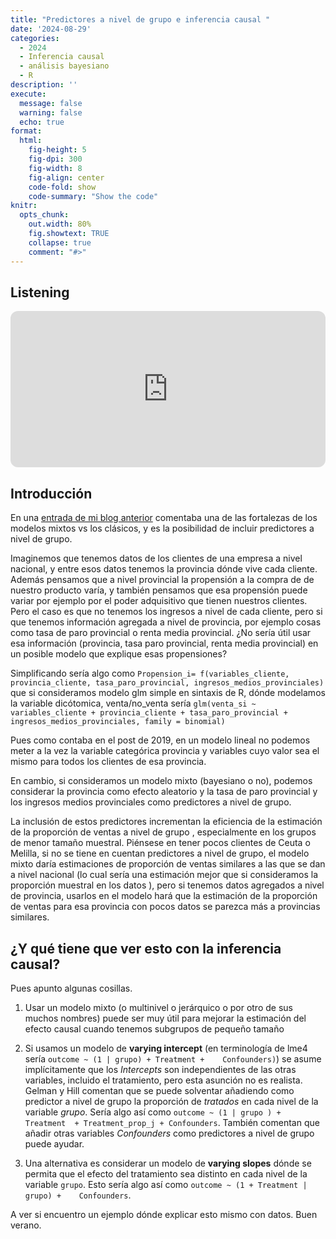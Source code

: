 ```yaml
---
title: "Predictores a nivel de grupo e inferencia causal "  
date: '2024-08-29'
categories: 
  - 2024
  - Inferencia causal 
  - análisis bayesiano
  - R
description: ''
execute: 
  message: false
  warning: false
  echo: true
format: 
  html: 
    fig-height: 5
    fig-dpi: 300
    fig-width: 8
    fig-align: center
    code-fold: show
    code-summary: "Show the code"
knitr:
  opts_chunk:
    out.width: 80%
    fig.showtext: TRUE
    collapse: true
    comment: "#>"
---
```


::: callout-note
## Listening

<iframe style="border-radius:12px" src="https://open.spotify.com/embed/track/0X7BwjJPco2VMoZnMrIPp6?utm_source=generator" width="100%" height="250" frameBorder="0" allowfullscreen allow="autoplay; clipboard-write; encrypted-media; fullscreen; picture-in-picture" loading="lazy">

</iframe>

:::


## Introducción

En una [entrada de mi blog
anterior](https://muestrear-no-es-pecado-old.netlify.app/2019/02/04/predictores-a-nivel-de-grupo/) comentaba una de las
fortalezas de los modelos mixtos vs los clásicos, y es la posibilidad de incluir predictores a nivel de grupo. 

Imaginemos que tenemos datos de los clientes de una empresa a nivel nacional, y entre esos datos tenemos la provincia
dónde vive cada cliente. Además pensamos que a nivel provincial la propensión a la compra de de nuestro producto varía,
y también pensamos que esa propensión puede variar por ejemplo por el poder adquisitivo que tienen nuestros clientes.
Pero el caso es que no tenemos los ingresos a nivel de cada cliente, pero si que tenemos información agregada a nivel de
provincia, por ejemplo cosas como tasa de paro provincial o renta media provincial. ¿No sería útil usar esa información
(provincia, tasa paro provincial, renta media provincial) en un posible modelo que explique esas propensiones? 


Simplificando sería algo como `Propension_i= f(variables_cliente, provincia_cliente, tasa_paro_provincial,
ingresos_medios_provinciales)` que si consideramos modelo glm simple en sintaxis de R, dónde modelamos la variable
dicótomica, venta/no_venta sería `glm(venta_si ~ variables_cliente + provincia_cliente + tasa_paro_provincial +
ingresos_medios_provinciales, family = binomial)`

Pues como contaba en el post de 2019, en un modelo lineal no podemos meter a la vez la variable categórica provincia y
variables cuyo valor sea el mismo para todos los clientes de esa provincia. 


En cambio, si consideramos un modelo mixto (bayesiano o no), podemos considerar la provincia como efecto aleatorio y la
tasa de paro provincial y los ingresos medios provinciales como predictores a nivel de grupo. 

La inclusión de estos predictores incrementan la eficiencia de la estimación de la proporción de ventas a nivel de grupo
, especialmente en los grupos de menor tamaño muestral. Piénsese en tener pocos clientes de Ceuta o Melilla, si no se
tiene en cuentan predictores a nivel de grupo, el modelo mixto daría estimaciones de proporción de  ventas similares a
las que se dan a nivel nacional (lo cual sería una estimación mejor que si consideramos la proporción muestral en los
datos ), pero si tenemos datos agregados a nivel de provincia, usarlos en el modelo hará que la estimación de la
proporción de ventas para esa provincia con pocos datos se parezca más a provincias similares.


## ¿Y qué tiene que ver esto con la inferencia causal? 

Pues apunto algunas cosillas.

1. Usar un modelo mixto (o multinivel o jerárquico o por otro de sus muchos nombres) puede ser muy útil para mejorar la
   estimación del efecto causal cuando tenemos subgrupos de pequeño tamaño 

2. Si usamos un modelo de __varying intercept__ (en terminología de lme4 sería  `outcome ~ (1 | grupo) + Treatment +
   Confounders)`) se asume implícitamente que los _Intercepts_ son independientes de las otras variables, incluido el
   tratamiento, pero esta asunción no es realista. Gelman y Hill comentan que se puede solventar añadiendo como
   predictor a nivel de grupo la proporción de _tratados_ en cada nivel de la variable _grupo_.  Sería algo así como
   `outcome ~ (1 | grupo ) + Treatment  + Treatment_prop_j + Confounders`. También comentan que añadir otras variables
   _Confounders_ como predictores a nivel de grupo puede ayudar.

3. Una alternativa es considerar un modelo de __varying slopes__  dónde se permita que el efecto del tratamiento sea
   distinto en cada nivel de la variable `grupo`. Esto sería algo así como `outcome ~ (1 + Treatment | grupo) +
   Confounders`. 


A ver si encuentro un ejemplo dónde explicar esto mismo con datos. Buen verano.


